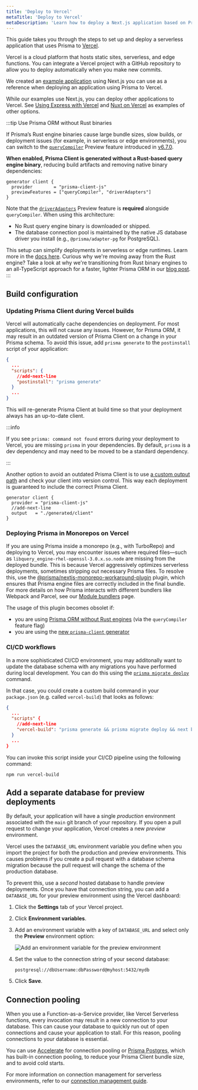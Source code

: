 ```yaml
---
title: 'Deploy to Vercel'
metaTitle: 'Deploy to Vercel'
metaDescription: 'Learn how to deploy a Next.js application based on Prisma Client to Vercel.'
---
```


This guide takes you through the steps to set up and deploy a serverless application that uses Prisma to [Vercel](https://vercel.com/).

Vercel is a cloud platform that hosts static sites, serverless, and edge functions. You can integrate a Vercel project with a GitHub repository to allow you to deploy automatically when you make new commits.

We created an [example application](https://github.com/prisma/deployment-example-vercel) using Next.js you can use as a reference when deploying an application using Prisma to Vercel.

While our examples use Next.js, you can deploy other applications to Vercel. See [Using Express with Vercel](https://vercel.com/guides/using-express-with-vercel) and [Nuxt on Vercel](https://vercel.com/docs/frameworks/nuxt) as examples of other options.

:::tip Use Prisma ORM without Rust binaries

If Prisma’s Rust engine binaries cause large bundle sizes, slow builds, or deployment issues (for example, in serverless or edge environments), you can switch to the [`queryCompiler`](/orm/prisma-client/setup-and-configuration/no-rust-engine) Preview feature introduced in [v6.7.0](https://pris.ly/release/6.7.0).

**When enabled, Prisma Client is generated without a Rust-based query engine binary**, reducing build artifacts and removing native binary dependencies:

```prisma
generator client {
  provider        = "prisma-client-js"
  previewFeatures = ["queryCompiler", "driverAdapters"]
}
```

Note that the [`driverAdapters`](/orm/overview/databases/database-drivers#driver-adapters) Preview feature is **required** alongside `queryCompiler`.
When using this architecture:

* No Rust query engine binary is downloaded or shipped.
* The database connection pool is maintained by the native JS database driver you install (e.g., `@prisma/adapter-pg` for PostgreSQL).

This setup can simplify deployments in serverless or edge runtimes. Learn more in the [docs here](/orm/prisma-client/setup-and-configuration/no-rust-engine). Curious why we're moving away from the Rust engine? Take a look at why we're transitioning from Rust binary engines to an all-TypeScript approach for a faster, lighter Prisma ORM in our [blog post](https://www.prisma.io/blog/try-the-new-rust-free-version-of-prisma-orm-early-access).
:::

## Build configuration

### Updating Prisma Client during Vercel builds

Vercel will automatically cache dependencies on deployment. For most applications, this will not cause any issues. However, for Prisma ORM, it may result in an outdated version of Prisma Client on a change in your Prisma schema. To avoid this issue, add `prisma generate` to the `postinstall` script of your application:

```json file=package.json showLineNumbers
{
  ...
  "scripts": {
    //add-next-line
    "postinstall": "prisma generate"
  }
  ...
}
```

This will re-generate Prisma Client at build time so that your deployment always has an up-to-date client.

:::info

If you see `prisma: command not found` errors during your deployment to Vercel, you are missing `prisma` in your dependencies. By default, `prisma` is a dev dependency and may need to be moved to be a standard dependency.

:::

Another option to avoid an outdated Prisma Client is to use [a custom output path](/orm/prisma-client/setup-and-configuration/generating-prisma-client#using-a-custom-output-path) and check your client into version control. This way each deployment is guaranteed to include the correct Prisma Client.

```prisma file=schema.prisma showLineNumbers
generator client {
  provider = "prisma-client-js"
  //add-next-line
  output   = "./generated/client"
}
```

### Deploying Prisma in Monorepos on Vercel

If you are using Prisma inside a monorepo (e.g., with TurboRepo) and deploying to Vercel, you may encounter issues where required files—such as `libquery_engine-rhel-openssl-3.0.x.so.node` are missing from the deployed bundle. This is because Vercel aggressively optimizes serverless deployments, sometimes stripping out necessary Prisma files. To resolve this, use the [@prisma/nextjs-monorepo-workaround-plugin](https://www.npmjs.com/package/@prisma/nextjs-monorepo-workaround-plugin) plugin, which ensures that Prisma engine files are correctly included in the final bundle.
For more details on how Prisma interacts with different bundlers like Webpack and Parcel, see our [Module bundlers](/orm/prisma-client/deployment/module-bundlers#overview) page.

The usage of this plugin becomes obsolet if:
- you are using [Prisma ORM without Rust engines](/orm/prisma-client/setup-and-configuration/no-rust-engine) (via the `queryCompiler` feature flag)
- you are using the [new `prisma-client` generator](/orm/prisma-schema/overview/generators#prisma-client-preview)

### CI/CD workflows

In a more sophisticated CI/CD environment, you may additonally want to update the database schema with any migrations you have performed during local development. You can do this using the [`prisma migrate deploy`](/orm/reference/prisma-cli-reference#migrate-deploy) command.

In that case, you could create a custom build command in your `package.json` (e.g. called `vercel-build`) that looks as follows:

```json file=package.json
{
  ...
  "scripts" {
    //add-next-line
    "vercel-build": "prisma generate && prisma migrate deploy && next build",
  }
  ...
}
```

You can invoke this script inside your CI/CD pipeline using the following command:

```terminal
npm run vercel-build
```

## Add a separate database for preview deployments

By default, your application will have a single _production_ environment associated with the `main` git branch of your repository. If you open a pull request to change your application, Vercel creates a new _preview_ environment.

Vercel uses the `DATABASE_URL` environment variable you define when you import the project for both the production and preview environments. This causes problems if you create a pull request with a database schema migration because the pull request will change the schema of the production database.

To prevent this, use a _second_ hosted database to handle preview deployments. Once you have that connection string, you can add a `DATABASE_URL` for your preview environment using the Vercel dashboard:

1. Click the **Settings** tab of your Vercel project.

2. Click **Environment variables**.

3. Add an environment variable with a key of `DATABASE_URL` and select only the **Preview** environment option:

   ![Add an environment variable for the preview environment](./images/300-60-deploy-to-vercel-preview-environment-variable.png)

4. Set the value to the connection string of your second database:

   ```code
   postgresql://dbUsername:dbPassword@myhost:5432/mydb
   ```

5. Click **Save**.

## Connection pooling

When you use a Function-as-a-Service provider, like Vercel Serverless functions, every invocation may result in a new connection to your database. This can cause your database to quickly run out of open connections and cause your application to stall. For this reason, pooling connections to your database is essential.

You can use [Accelerate](/accelerate) for connection pooling or [Prisma Postgres](/postgres), which has built-in connection pooling, to reduce your Prisma Client bundle size, and to avoid cold starts.

For more information on connection management for serverless environments, refer to our [connection management guide](/orm/prisma-client/setup-and-configuration/databases-connections#serverless-environments-faas).
